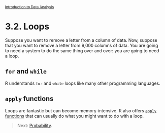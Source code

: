 <style>@import url(style.css);</style>
<small>[Introduction to Data Analysis](index.html)</small>

# 3.2. Loops

Suppose you want to remove a letter from a column of data. Now, suppose that you want to remove a letter from 9,000 columns of data. You are going to need a system to do the same thing over and over: you are going to need a loop.

## `for` and `while`

R understands `for` and `while` loops like many other programming languages.

## `apply` functions

Loops are fantastic but can become memory-intensive. R also offers [`apply` functions](http://badhessian.org/loops-matrices-and-apply-functions/) that can usually do what you might want to do with a loop.

> Next: [Probability](33_proba.html).
